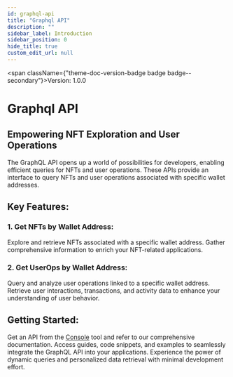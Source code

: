 ```yaml
---
id: graphql-api
title: "Graphql API"
description: ""
sidebar_label: Introduction
sidebar_position: 0
hide_title: true
custom_edit_url: null
---
```



<span className={"theme-doc-version-badge badge badge--secondary"}>Version: 1.0.0</span>

<h1 className={"openapi__heading"}>Graphql API</h1>

## Empowering NFT Exploration and User Operations

The GraphQL API opens up a world of possibilities for developers, enabling efficient queries for NFTs and user operations. These APIs provide an interface to query NFTs and user operations associated with specific wallet addresses.

## Key Features:

### 1. Get NFTs by Wallet Address:
   Explore and retrieve NFTs associated with a specific wallet address. Gather comprehensive information to enrich your NFT-related applications.

### 2. Get UserOps by Wallet Address:
   Query and analyze user operations linked to a specific wallet address. Retrieve user interactions, transactions, and activity data to enhance your understanding of user behavior.

## Getting Started:

Get an API from the [Console](https://console.fuse.io/build) tool and refer to our comprehensive documentation. Access guides, code snippets, and examples to seamlessly integrate the GraphQL API into your applications. Experience the power of dynamic queries and personalized data retrieval with minimal development effort.

